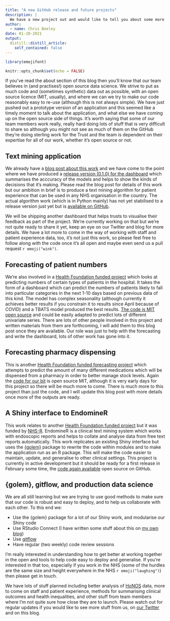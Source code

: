 ```yaml
---
title: "A new GitHub release and future projects"
description: |
  We have a new project out and would like to tell you about some more of our future work.
author:
  - name: Chris Beeley
date: 01-20-2021
output:
  distill::distill_article:
    self_contained: false
---
```


```r

library(emojifont)

knitr::opts_chunk$set(echo = FALSE)

```

If you've read the about section of this blog then you'll know that our team believes in (and practises!) open source data science. We strive to put as much code and (sometimes synthetic) data out as possible, with an open source licence (MIT, usually), and where we can we try to make our code reasonably easy to re-use (although this is not always simple). We have just pushed out a prototype version of an application and this seemed like a timely moment to talk about the application, and what else we have coming up on the open source side of things. It's worth saying that some of our team members work really, really hard doing lots of stuff that is very difficult to share so although you might not see as much of them on the GitHub they're doing sterling work for the Trust and the team is dependent on their expertise for all of our work, whether it's open source or not.

## Text mining application

We already have a [blog post about this work](https://cdu-data-science-team.github.io/team-blog/posts/2020-12-14-classification-of-patient-feedback/) and we have come to the point where we have produced a [release version (0.1.0) for the dashboard](https://github.com/CDU-data-science-team/positiveAboutChangeTextClassificationDashboard/releases/tag/0.1.0) which summarises the acccuracy of the models and helps to show the kinds of decisions that it's making. Please read the blog post for details of this work but our ambition in brief is to produce a text mining algorithm for patient experience that can be used in any NHS organisation in the country. The actual algorithm work (which is in Python mainly) has not yet stabilised to a release version just yet but is [available on GitHub](https://github.com/CDU-data-science-team/positive_about_change_text_mining).

We will be shipping another dashboard that helps trusts to visualise their feedback as part of the project. We're currently working on that but we're not quite ready to share it yet, keep an eye on our Twitter and blog for more details. We have a lot more to come in the way of working with staff and patient experience data, too, it's not just this work, so please feel free to follow along with the code once it's all open and maybe even send us a pull request `r emoji("wink")`.

## Forecasting of patient numbers

We're also involved in a [Health Foundation funded project](https://www.health.org.uk/improvement-projects/system-wide-early-warning-tool-for-acute-pathways-based-on-actionable) which looks at predicting numbers of certain types of patients in the hospital. It takes the form of a dashboard which can predict the numbers of patients likely to fall into particular categories in the next 1-10 days based on previous data of this kind. The model has complex seasonality (although currently it achieves better results if you constrain it to results since April because of COVID) and a TBATS model produced the best results. [The code is MIT open source](https://github.com/CDU-data-science-team/systemews) and could be easily adapted to predict lots of different univariate series. There are lots of other people involved in this project and written materials from them are forthcoming, I will add them to this blog post once they are available. Our role was just to help with the forecasting and write the dashboard, lots of other work has gone into it.

## Forecasting pharmacy dispensing

This is another [Health Foundation funded forecasting project](https://www.health.org.uk/funding-and-partnerships/programmes/open-source-analytics-for-better-pharmacy-stock-control) which attempts to predict the amount of many different medications which will be dispensed from a pharmacy in order to better manage stock levels. Again the [code for our bit](https://github.com/CDU-data-science-team/pharmacy_forecasting) is open source MIT, although it is very early days for this project so there will be much more to come. There is much more to this project than just the code, and I will update this blog post with more details once more of the outputs are ready.

## A Shiny interface to EndomineR

This work relates to another [Health Foundation funded project](https://www.health.org.uk/funding-and-partnerships/programmes/improving-lesion-recognition-using-routinely-collected-endos) but it was funded by [NHS-R](https://nhsrcommunity.com/). EndomineR is a clinical text mining system which works with endoscopic reports and helps to collate and analyse data from free text reports automatically. This work replicates an existing Shiny interface but uses the [{golem}](https://cran.r-project.org/web/packages/golem/index.html) package to rewrite the code within modules and to make the application run as an R package. This will make the code easier to maintain, update, and generalise to other clinical settings. This project is currently in active development but it should be ready for a first release in February some time, the [code again available](https://github.com/CDU-data-science-team/shinyEndomineR) open source on GitHub.

## {golem}, gitflow, and production data science

We are all still learning but we are trying to use good methods to make sure that our code is robust and easy to deploy, and to help us collaborate with each other. To this end we:

-   Use the {golem} package for a lot of our Shiny work, and modularise our Shiny code
-   Use RStudio Connect (I have written some stuff about this on [my own blog](https://chrisbeeley.net/?p=1380))
-   Use [gitflow](https://nvie.com/posts/a-successful-git-branching-model/)
-   Have regular (two weekly) code review sessions

I'm really interested in understanding how to get better at working together in the open and tools to help code easy to deploy and generalise. If you're interested in that too, especially if you work in the NHS (some of the hurdles are the same size and height everywhere in the NHS `r emoji("laughing")`) then please get in touch.

We have lots of stuff planned including better analysis of [HoNOS](https://www.rcpsych.ac.uk/events/in-house-training/health-of-nation-outcome-scales) data, more to come on staff and patient experience, methods for summarising clinical outcomes and health inequalities, and other stuff from team members where I'm not quite sure how close they are to launch. Please watch out for regular updates if you would like to see more stuff from us, on [our Twitter](https://twitter.com/DataScienceNott?s=20) and on this blog.
